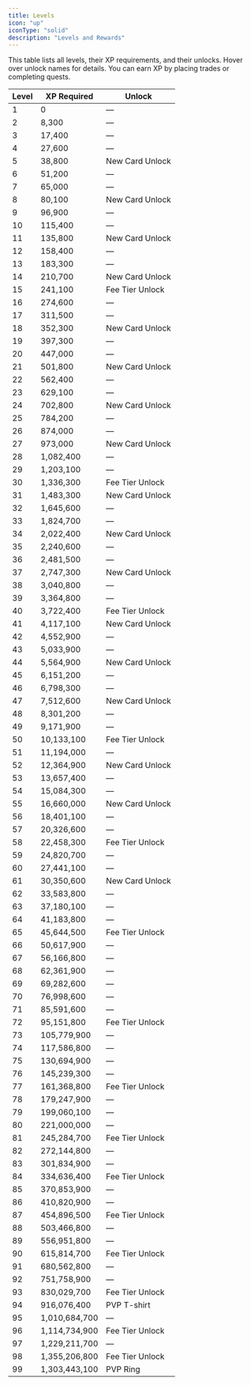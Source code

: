 ```yaml
---
title: Levels
icon: "up"
iconType: "solid"
description: "Levels and Rewards"
---
```


<script src="https://unpkg.com/@popperjs/core@2"></script>
<script src="https://unpkg.com/tippy.js@6"></script>

This table lists all levels, their XP requirements, and their unlocks. Hover over unlock names for details. You can earn XP by placing trades or completing quests.

<div class="levels-table-container">
  <table class="levels-table">
    <thead>
      <tr>
        <th>Level</th>
        <th>XP Required</th>
        <th>Unlock</th>
      </tr>
    </thead>
    <tbody>
      <tr><td>1</td><td>0</td><td>—</td></tr>
      <tr><td>2</td><td>8,300</td><td>—</td></tr>
      <tr><td>3</td><td>17,400</td><td>—</td></tr>
      <tr><td>4</td><td>27,600</td><td>—</td></tr>
      <tr><td>5</td><td>38,800</td><td><span class="unlock" data-tooltip="5">New Card Unlock</span></td></tr>
      <tr><td>6</td><td>51,200</td><td>—</td></tr>
      <tr><td>7</td><td>65,000</td><td>—</td></tr>
      <tr><td>8</td><td>80,100</td><td><span class="unlock" data-tooltip="8">New Card Unlock</span></td></tr>
      <tr><td>9</td><td>96,900</td><td>—</td></tr>
      <tr><td>10</td><td>115,400</td><td>—</td></tr>
      <tr><td>11</td><td>135,800</td><td><span class="unlock" data-tooltip="11">New Card Unlock</span></td></tr>
      <tr><td>12</td><td>158,400</td><td>—</td></tr>
      <tr><td>13</td><td>183,300</td><td>—</td></tr>
      <tr><td>14</td><td>210,700</td><td><span class="unlock" data-tooltip="14">New Card Unlock</span></td></tr>
      <tr><td>15</td><td>241,100</td><td><span class="unlock" data-tooltip="15">Fee Tier Unlock</span></td></tr>
      <tr><td>16</td><td>274,600</td><td>—</td></tr>
      <tr><td>17</td><td>311,500</td><td>—</td></tr>
      <tr><td>18</td><td>352,300</td><td><span class="unlock" data-tooltip="18">New Card Unlock</span></td></tr>
      <tr><td>19</td><td>397,300</td><td>—</td></tr>
      <tr><td>20</td><td>447,000</td><td>—</td></tr>
      <tr><td>21</td><td>501,800</td><td><span class="unlock" data-tooltip="21">New Card Unlock</span></td></tr>
      <tr><td>22</td><td>562,400</td><td>—</td></tr>
      <tr><td>23</td><td>629,100</td><td>—</td></tr>
      <tr><td>24</td><td>702,800</td><td><span class="unlock" data-tooltip="24">New Card Unlock</span></td></tr>
      <tr><td>25</td><td>784,200</td><td>—</td></tr>
      <tr><td>26</td><td>874,000</td><td>—</td></tr>
      <tr><td>27</td><td>973,000</td><td><span class="unlock" data-tooltip="27">New Card Unlock</span></td></tr>
      <tr><td>28</td><td>1,082,400</td><td>—</td></tr>
      <tr><td>29</td><td>1,203,100</td><td>—</td></tr>
      <tr><td>30</td><td>1,336,300</td><td><span class="unlock" data-tooltip="30">Fee Tier Unlock</span></td></tr>
      <tr><td>31</td><td>1,483,300</td><td><span class="unlock" data-tooltip="31">New Card Unlock</span></td></tr>
      <tr><td>32</td><td>1,645,600</td><td>—</td></tr>
      <tr><td>33</td><td>1,824,700</td><td>—</td></tr>
      <tr><td>34</td><td>2,022,400</td><td><span class="unlock" data-tooltip="34">New Card Unlock</span></td></tr>
      <tr><td>35</td><td>2,240,600</td><td>—</td></tr>
      <tr><td>36</td><td>2,481,500</td><td>—</td></tr>
      <tr><td>37</td><td>2,747,300</td><td><span class="unlock" data-tooltip="37">New Card Unlock</span></td></tr>
      <tr><td>38</td><td>3,040,800</td><td>—</td></tr>
      <tr><td>39</td><td>3,364,800</td><td>—</td></tr>
      <tr><td>40</td><td>3,722,400</td><td><span class="unlock" data-tooltip="40">Fee Tier Unlock</span></td></tr>
      <tr><td>41</td><td>4,117,100</td><td><span class="unlock" data-tooltip="41">New Card Unlock</span></td></tr>
      <tr><td>42</td><td>4,552,900</td><td>—</td></tr>
      <tr><td>43</td><td>5,033,900</td><td>—</td></tr>
      <tr><td>44</td><td>5,564,900</td><td><span class="unlock" data-tooltip="44">New Card Unlock</span></td></tr>
      <tr><td>45</td><td>6,151,200</td><td>—</td></tr>
      <tr><td>46</td><td>6,798,300</td><td>—</td></tr>
      <tr><td>47</td><td>7,512,600</td><td><span class="unlock" data-tooltip="47">New Card Unlock</span></td></tr>
      <tr><td>48</td><td>8,301,200</td><td>—</td></tr>
      <tr><td>49</td><td>9,171,900</td><td>—</td></tr>
      <tr><td>50</td><td>10,133,100</td><td><span class="unlock" data-tooltip="50">Fee Tier Unlock</span></td></tr>
      <tr><td>51</td><td>11,194,000</td><td>—</td></tr>
      <tr><td>52</td><td>12,364,900</td><td><span class="unlock" data-tooltip="52">New Card Unlock</span></td></tr>
      <tr><td>53</td><td>13,657,400</td><td>—</td></tr>
      <tr><td>54</td><td>15,084,300</td><td>—</td></tr>
      <tr><td>55</td><td>16,660,000</td><td><span class="unlock" data-tooltip="55">New Card Unlock</span></td></tr>
      <tr><td>56</td><td>18,401,100</td><td>—</td></tr>
      <tr><td>57</td><td>20,326,600</td><td>—</td></tr>
      <tr><td>58</td><td>22,458,300</td><td><span class="unlock" data-tooltip="58">Fee Tier Unlock</span></td></tr>
      <tr><td>59</td><td>24,820,700</td><td>—</td></tr>
      <tr><td>60</td><td>27,441,100</td><td>—</td></tr>
      <tr><td>61</td><td>30,350,600</td><td><span class="unlock" data-tooltip="61">New Card Unlock</span></td></tr>
      <tr><td>62</td><td>33,583,800</td><td>—</td></tr>
      <tr><td>63</td><td>37,180,100</td><td>—</td></tr>
      <tr><td>64</td><td>41,183,800</td><td>—</td></tr>
      <tr><td>65</td><td>45,644,500</td><td><span class="unlock" data-tooltip="65">Fee Tier Unlock</span></td></tr>
      <tr><td>66</td><td>50,617,900</td><td>—</td></tr>
      <tr><td>67</td><td>56,166,800</td><td>—</td></tr>
      <tr><td>68</td><td>62,361,900</td><td>—</td></tr>
      <tr><td>69</td><td>69,282,600</td><td>—</td></tr>
      <tr><td>70</td><td>76,998,600</td><td>—</td></tr>
      <tr><td>71</td><td>85,591,600</td><td>—</td></tr>
      <tr><td>72</td><td>95,151,800</td><td><span class="unlock" data-tooltip="72">Fee Tier Unlock</span></td></tr>
      <tr><td>73</td><td>105,779,900</td><td>—</td></tr>
      <tr><td>74</td><td>117,586,800</td><td>—</td></tr>
      <tr><td>75</td><td>130,694,900</td><td>—</td></tr>
      <tr><td>76</td><td>145,239,300</td><td>—</td></tr>
      <tr><td>77</td><td>161,368,800</td><td><span class="unlock" data-tooltip="77">Fee Tier Unlock</span></td></tr>
      <tr><td>78</td><td>179,247,900</td><td>—</td></tr>
      <tr><td>79</td><td>199,060,100</td><td>—</td></tr>
      <tr><td>80</td><td>221,000,000</td><td>—</td></tr>
      <tr><td>81</td><td>245,284,700</td><td><span class="unlock" data-tooltip="81">Fee Tier Unlock</span></td></tr>
      <tr><td>82</td><td>272,144,800</td><td>—</td></tr>
      <tr><td>83</td><td>301,834,900</td><td>—</td></tr>
      <tr><td>84</td><td>334,636,400</td><td><span class="unlock" data-tooltip="84">Fee Tier Unlock</span></td></tr>
      <tr><td>85</td><td>370,853,900</td><td>—</td></tr>
      <tr><td>86</td><td>410,820,900</td><td>—</td></tr>
      <tr><td>87</td><td>454,896,500</td><td><span class="unlock" data-tooltip="87">Fee Tier Unlock</span></td></tr>
      <tr><td>88</td><td>503,466,800</td><td>—</td></tr>
      <tr><td>89</td><td>556,951,800</td><td>—</td></tr>
      <tr><td>90</td><td>615,814,700</td><td><span class="unlock" data-tooltip="90">Fee Tier Unlock</span></td></tr>
      <tr><td>91</td><td>680,562,800</td><td>—</td></tr>
      <tr><td>92</td><td>751,758,900</td><td>—</td></tr>
      <tr><td>93</td><td>830,029,700</td><td><span class="unlock" data-tooltip="93">Fee Tier Unlock</span></td></tr>
      <tr><td>94</td><td>916,076,400</td><td><span class="unlock" data-tooltip="94">PVP T-shirt</span></td></tr>
      <tr><td>95</td><td>1,010,684,700</td><td>—</td></tr>
      <tr><td>96</td><td>1,114,734,900</td><td><span class="unlock" data-tooltip="96">Fee Tier Unlock</span></td></tr>
      <tr><td>97</td><td>1,229,211,700</td><td>—</td></tr>
      <tr><td>98</td><td>1,355,206,800</td><td><span class="unlock" data-tooltip="98">Fee Tier Unlock</span></td></tr>
      <tr><td>99</td><td>1,303,443,100</td><td><span class="unlock" data-tooltip="99">PVP Ring</span></td></tr>
    </tbody>
  </table>
</div>